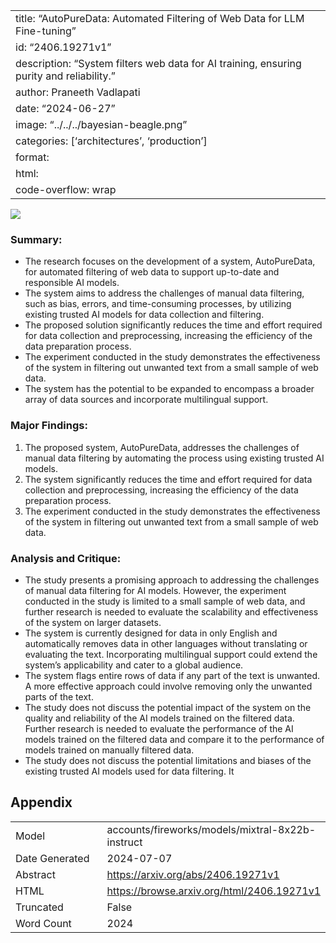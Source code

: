 
---
title: "AutoPureData: Automated Filtering of Web Data for LLM Fine-tuning"
id: "2406.19271v1"
description: "System filters web data for AI training, ensuring purity and reliability."
author: Praneeth Vadlapati
date: "2024-06-27"
image: "../../../bayesian-beagle.png"
categories: ['architectures', 'production']
format:
  html:
    code-overflow: wrap
---

![](../../../bayesian-beagle.png)

### Summary:
- The research focuses on the development of a system, AutoPureData, for automated filtering of web data to support up-to-date and responsible AI models.
- The system aims to address the challenges of manual data filtering, such as bias, errors, and time-consuming processes, by utilizing existing trusted AI models for data collection and filtering.
- The proposed solution significantly reduces the time and effort required for data collection and preprocessing, increasing the efficiency of the data preparation process.
- The experiment conducted in the study demonstrates the effectiveness of the system in filtering out unwanted text from a small sample of web data.
- The system has the potential to be expanded to encompass a broader array of data sources and incorporate multilingual support.

### Major Findings:
1. The proposed system, AutoPureData, addresses the challenges of manual data filtering by automating the process using existing trusted AI models.
2. The system significantly reduces the time and effort required for data collection and preprocessing, increasing the efficiency of the data preparation process.
3. The experiment conducted in the study demonstrates the effectiveness of the system in filtering out unwanted text from a small sample of web data.

### Analysis and Critique:
- The study presents a promising approach to addressing the challenges of manual data filtering for AI models. However, the experiment conducted in the study is limited to a small sample of web data, and further research is needed to evaluate the scalability and effectiveness of the system on larger datasets.
- The system is currently designed for data in only English and automatically removes data in other languages without translating or evaluating the text. Incorporating multilingual support could extend the system's applicability and cater to a global audience.
- The system flags entire rows of data if any part of the text is unwanted. A more effective approach could involve removing only the unwanted parts of the text.
- The study does not discuss the potential impact of the system on the quality and reliability of the AI models trained on the filtered data. Further research is needed to evaluate the performance of the AI models trained on the filtered data and compare it to the performance of models trained on manually filtered data.
- The study does not discuss the potential limitations and biases of the existing trusted AI models used for data filtering. It

## Appendix

|          |          |
|----------|----------|
| Model     | accounts/fireworks/models/mixtral-8x22b-instruct       |
| Date Generated     | 2024-07-07       |
| Abstract | [https://arxiv.org/abs/2406.19271v1](https://arxiv.org/abs/2406.19271v1)        |
| HTML     | [https://browse.arxiv.org/html/2406.19271v1](https://browse.arxiv.org/html/2406.19271v1)       |
| Truncated       | False       |
| Word Count       | 2024       |
